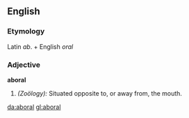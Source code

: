 ==English==

===Etymology===
Latin ''ab''. + English ''oral''
===Adjective===
'''aboral'''

#''(Zoölogy):'' Situated opposite to, or away from, the mouth.

[[da:aboral]]
[[gl:aboral]]